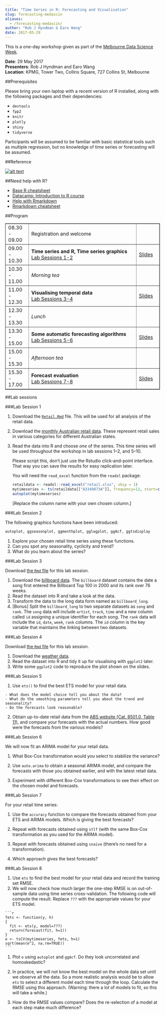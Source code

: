 ```yaml
---
title: "Time Series in R: Forecasting and Visualisation"
slug: forecasting-medascin
aliases:
  - /forecasting-medascin/
author: "Rob J Hyndman & Earo Wang"
date: 2017-05-29
---
```


This is a one-day workshop given as part of the [Melbourne Data Science Week](http://www.datasciencemelbourne.com/medascin2017/).

**Date**: 29 May 2017<br>
**Presenters**: Rob J Hyndman and Earo Wang<br>
**Location**: KPMG, Tower Two, Collins Square, 727 Collins St, Melbourne

##Prerequisites

Please bring your own laptop with a recent version of R installed, along with the following packages and their dependencies:

  * `devtools`
  * `fpp2`
  * `knitr`
  * `plotly`
  * `shiny`
  * `tidyverse`

Participants will be assumed to be familiar with basic statistical tools such as multiple regression, but no knowledge of time series or forecasting will be assumed.

##Reference

<a href="http://OTexts.org/fpp2/" target="_new">
![alt text](/medascin/fppcover-small.jpg)
</a>

##Need help with R?

* [Base R cheatsheet](https://www.rstudio.com/wp-content/uploads/2016/10/r-cheat-sheet-3.pdf)
* [Datacamp: Introduction to R course](https://www.datacamp.com/courses/free-introduction-to-r)
* [Help with Rmarkdown](http://rmarkdown.rstudio.com/lesson-2.html)
* [Rmarkdown cheatsheet](https://www.rstudio.com/wp-content/uploads/2016/03/rmarkdown-cheatsheet-2.0.pdf)

##Program

<table border=1 cellpadding=2 cellspacing=5 width=100%>
<col width="15%">
<col width="70%">
<col width="15%">
<tr>
  <td>08.30 - 09.00</td>
  <td style="vertical-align: middle;">Registration and welcome</td><td></td>
</tr>
  <td>09.00 - 10.30</td>
  <td><b>Time series and R, Time series graphics</b><br>
  <a href="#Lab1">Lab Sessions 1-2</a></td>
  <td style="vertical-align: middle;"><a href="??" target="_new">Slides</a></td>
</tr>
<tr>
  <td>10.30 - 11.00</td>
  <td style="vertical-align: middle;"><em>Morning tea</em></td><td></td>
</tr>
<tr>
  <td>11.00 - 12.30</td>
  <td><b>Visualising temporal data</b><br>
  <a href="#Lab3">Lab Sessions 3-4</a></td>
  <td style="vertical-align: middle;"><a href="http://earo.me/slides/medascin17/" target="_new">Slides</a></td>
</tr>
<tr>
  <td>12.30 - 13.30</td>
  <td style="vertical-align: middle;"><em>Lunch</em></td><td></td>
</tr>
<tr>
  <td>13.30 - 15.00</td>
  <td><b>Some automatic forecasting algorithms</b><br>
  <a href="#Lab5">Lab Sessions 5-6</a></td>
  <td style="vertical-align: middle;"><a href="??" target="_new">Slides</a></td>
</tr>
<tr>
  <td>15.00 - 15.30</td>
  <td style="vertical-align: middle;"><em>Afternoon tea</em></td><td></td>
</tr>
<tr>
  <td>15.30 - 17.00</td>
  <td><b>Forecast evaluation</b><br>
  <a href="#Lab7">Lab Sessions 7-8</a></td>
  <td style="vertical-align: middle;"><a href="??" target="_new">Slides</a></td>
</tr>
</table>

##Lab sessions

<a name="Lab1"></a>

###Lab Session 1

1. Download the [`Retail.Rmd`](/medascin/Retail.Rmd) file. This will be used for all analysis of the retail data.

2. Download the [monthly Australian retail data](https://robjhyndman.com/data/retail.xlsx). These represent retail sales in various categories for different Australian states.

3.  Read the data into R and choose *one* of the series. This time series will be used throughout the workshop in lab sessions 1--2, and 5--10.

    Please script this, don't just use the Rstudio click-and-point interface. That way you can save the results for easy replication later.

    You will need the `read_excel` function from the `readxl` package:

    ```r
    retaildata <- readxl::read_excel("retail.xlsx", skip = 1)
    mytimeseries <- ts(retaildata[["A3349873A"]], frequency=12, start=c(1982,4))
    autoplot(mytimeseries)
    ```

    [Replace the column name with your own chosen column.]

<a name="Lab2"></a>

###Lab Session 2

The following graphics functions have been introduced:

```r
autoplot, ggseasonplot, ggmonthplot, gglagplot, ggAcf, ggtsdisplay
```

  1. Explore your chosen retail time series using these functions.
  2. Can you spot any seasonality, cyclicity and trend?
  3. What do you learn about the series?

<a name="Lab3"></a>

###Lab Session 3

Download [the `Rmd` file](http://earo.me/lab/medascin17/lab3.Rmd) for this lab session.

1. Download the [billboard data](http://earo.me/data/medascin17/billboard.csv). The `billboard` dataset contains the date a song first entered the Billboard Top 100 in 2000 and its rank over 76 weeks.
2. Read the dataset into R and take a look at the data.
3. Transform the data to the long data form named as `billboard_long`.
4. [Bonus] Split the `billboard_long` to two separate datasets as `song` and `rank`. The `song` data will include `artist`, `track`, `time` and a new column called `id` assigning a unique identifier for each song. The `rank` data will include the `id`, `date`, `week`, `rank` columns. The `id` column is the key variable that maintains the linking between two datasets.

<a name="Lab4"></a>

###Lab Session 4

Download [the `Rmd` file](http://earo.me/lab/medascin17/lab4.Rmd) for this lab session.

1. Download the [weather data](http://earo.me/data/medascin17/weather_2016.csv).
2. Read the dataset into R and tidy it up for visualising with `ggplot2` later.
3. Write some `ggplot2` code to reproduce the plot shown on the slides.

<a name="Lab5"></a>

###Lab Session 5

  1. Use `ets()` to find the best ETS model for your retail data.

    - What does the model choice tell you about the data?
    - What do the smoothing parameters tell you about the trend and seasonality?
    - Do the forecasts look reasonable?

  2. Obtain up-to-date retail data from the [ABS website (Cat. 8501.0, Table 11)](https://goo.gl/HdrV0G), and compare your forecasts with the actual numbers. How good were the forecasts from the various models?

<a name="Lab6"></a>

###Lab Session 6

We will now fit an ARIMA model for your retail data.

  1. What Box-Cox transformation would you select to stabilize the variance?

  2. Use `auto.arima` to obtain a seasonal ARIMA model, and compare the forecasts with those you obtained earlier, and with the latest retail data.

  3. Experiment with different Box-Cox transformations to see their effect on the chosen model and forecasts.


<a name="Lab7"></a>


###Lab Session 7

For your retail time series:

  1. Use the `accuracy` function to compare the forecasts obtained from your ETS and ARIMA models. Which is giving the best forecasts?

  2. Repeat with forecasts obtained using `stlf` (with the same Box-Cox transformation as you used for the ARIMA model).

  3. Repeat with forecasts obtained using `snaive` (there's no need for a transformation).

  4. Which approach gives the best forecasts?


<a name="Lab8"></a>

###Lab Session 8

  1. Use `ets` to find the best model for your retail data and record the training set RMSE.
  1. We will now check how much larger the one-step RMSE is on out-of-sample data using time series cross-validation. The following code will compute the
 result. Replace `???` with the appropriate values for your ETS model.

    ```r
    fets <- function(y, h)
    {
      fit <- ets(y, model=???)
      return(forecast(fit, h=1))
    }
    e <- tsCV(mytimeseries, fets, h=1)
    sqrt(mean(e^2, na.rm=TRUE))
    ```

  1. Plot `e` using `autoplot` and ``ggAcf``. Do they look uncorrelated and homoskedastic?

  1. In practice, we will not know the best model on the whole data set  until we observe all the data. So a more realistic analysis would be to allow `ets` to select a different model each time through the loop. Calculate the RMSE using this approach.  (Warning: there a lot of models to fit, so this will take a while.)

  1. How do the RMSE values compare? Does the re-selection of a model at each step make much difference?

